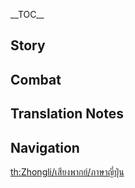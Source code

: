 {{CharacterTabs}}
{{LanguageTabs}}
{{Stub|1={{Meta/VO|tl=1}}}}
__TOC__
==Story==
{{VO/Story
|character           = Zhongli
|language            = ja
|name                = 鍾離

<!-- Hello -->
|vo_01_01_title      = 初めまして…
|vo_01_01_subtitle   = Hello
|vo_01_01_file       = VO_{language}{character} Hello.ogg
|vo_01_01_tx         = 新しい「契約」か？…分かった、休暇中だが、付き合ってもいいぞ。契約書はどの名にすればいい？名はたくさんあるのだが、今は…「鍾離」と名乗っている。お前はどうだ？旅人。お前はどの名で契約する？
|vo_01_01_rm         = Atarashii "keiyaku" ka? ...Wakatta, kyuuka-chuu da ga, tsukiatte mo ii zo. Keiyaku-sho wa dono na ni sureba ii? Na wa takusan aru no da ga, ima wa... "Shouri" to nanotteiru. Omae wa dou da? Tabibito. Omae wa dono na de keiyaku suru?
|vo_01_01_tl         = 

<!-- Chats -->
|vo_02_01_title      = 世間話・旅
|vo_02_01_subtitle   = Chat: Journeys
|vo_02_01_file       = VO_{language}{character} Chat - Journeys.ogg
|vo_02_01_tx         = 旅はいつか終わりを迎える、慌てる必要はない。
|vo_02_01_rm         = Tabi wa itsuka owari wo mukaeru, awateru hitsuyou wa nai.
|vo_02_01_tl         = 

|vo_02_02_title      = 世間話・遊覧
|vo_02_02_subtitle   = Chat: Tours
|vo_02_02_file       = VO_{language}{character} Chat - Tours.ogg
|vo_02_02_tx         = 次はどこに行くんだ？璃月の名所を巡りたいなら、いい案がいくつかあるぞ。
|vo_02_02_rm         = Tsugi wa doko ni iku nda? Riiyue no meisho wo meguritai nara, ii an ga ikutsuka aru zo.
|vo_02_02_tl         = 

|vo_02_03_title      = 世間話・璃月
|vo_02_03_subtitle   = Chat: Liyue
|vo_02_03_file       = VO_{language}{character} Chat - Liyue.ogg
|vo_02_03_tx         = 「流通」のために作られた船は港に止まる、だから璃月はあらゆる富が「沈着」する場所だ。
|vo_02_03_rm         = "Ryuutsuu" no tame ni tsukurareta fune wa minato ni tomaru, dakara Riiyue wa arayuru tomi ga "chinchaku" suru basho da.
|vo_02_03_tl         = 

|vo_02_04_title      = 世間話・過去を懐かしむ
|vo_02_04_subtitle   = Chat: Reminiscing
|vo_02_04_file       = VO_{language}{character} Chat - Reminiscing.ogg
|vo_02_04_tx         = 花を買い、酒を持ち、船の上から璃月の景色を堪能しようとしたが、共に過ごした旧友はもう居ない。<br />あの古き友との再会は、いつ叶うだろうか？
|vo_02_04_rm         = 
|vo_02_04_tl         = 
|vo_02_04_actualtx   = {{ja|花と酒を手に景色を堪能しようとしたが、あの頃とはもう違う。旧友とまた…}}<ref group="TN •">The voice-over "Chat: Reminiscing" was updated in Version 1.6, however Profile/Voice-Over still uses the audio from Version 1.3 despite the text being updated.</ref>
|vo_02_04_actualrm   = Hana to sake wo te ni keshiki wo tannou shiyou to shita ga, ano koro to wa mou chigau. Kyuuyuu to mata...
|vo_02_04_actualtl   = With flowers and a glass of wine in my hands, I tried to enjoy the scenery, but bygone days will never return. My old friends, if only we could meet again...<ref group="TN •" name="liu-guo">This line is based on {{lang|''Tangduoling: Leaves of the Reed Overspread the River Islet''|zh=《唐多令·芦叶满汀洲》|zh_rm=Tángduōlìng: Lúyè Mǎn Tīngzhōu}}, a ''Tangduoling''-style poem composed by the Chinese poet Liu Guo (1154—1206).</ref>

<!-- Weather -->
|vo_03_01_title      = 雨上がり…
|vo_03_01_subtitle   = After the Rain
|vo_03_01_file       = VO_{language}{character} After the Rain.ogg
|vo_03_01_tx         = 「琉璃袋」という植物は湿っぽい環境を好むため、雨上がりに摘むのがおすすめだ。見かけたら、適切な時に摘むといい。
|vo_03_01_rm         = "Ruri-bukuro" to iu shokubutsu wa shimeppoi kankyou wo konomu tame, ame-agari ni tsumu no ga osusume da. Mikaketara, tekisetsu na toki ni tsumu to ii.
|vo_03_01_tl         = 

|vo_03_02_title      = 雪の日…
|vo_03_02_subtitle   = When It Snows
|vo_03_02_file       = VO_{language}{character} When It Snows.ogg
|vo_03_02_tx         = 雪が止むまで場所を移動しよう。俺は問題ないが、お前が風邪を引くかもしれない。
|vo_03_02_rm         = Yuki ga yamu made basho wo idou shiyou. Ore wa mondai nai ga, omae ga kaze wo hiku kamoshirenai.
|vo_03_02_tl         = 

|vo_03_03_title      = 暴風の日…
|vo_03_03_subtitle   = When the Wind Is Blowing
|vo_03_03_file       = VO_{language}{character} When the Wind Is Blowing.ogg
|vo_03_03_tx         = 休暇に向いていない天気だ。芝居でも見に行くか。
|vo_03_03_rm         = Kyuuka ni muiteinai tenki da. Shibai de mo mi ni iku ka.
|vo_03_03_tl         = 

<!-- Greetings -->
|vo_04_01_title      = おはよう…
|vo_04_01_subtitle   = Good Morning
|vo_04_01_file       = VO_{language}{character} Good Morning.ogg
|vo_04_01_tx         = 今日も好景気になることを願っている。
|vo_04_01_rm         = Kyou mo koukeiki ni naru koto wo negatteiru.
|vo_04_01_tl         = 

|vo_04_02_title      = こんにちは…
|vo_04_02_subtitle   = Good Afternoon
|vo_04_02_file       = VO_{language}{character} Good Afternoon.ogg
|vo_04_02_tx         = 元気になるもの？チ虎岩にあるいい店を知っているが…
|vo_04_02_rm         = Genki ni naru mono? Chiko-gan ni aru ii mise wo shitteiru ga...
|vo_04_02_tl         = 

|vo_04_03_title      = こんばんは…
|vo_04_03_subtitle   = Good Evening
|vo_04_03_file       = VO_{language}{character} Good Evening.ogg
|vo_04_03_tx         = もう雲殿の芝居に間に合わないが、夜の璃月はまだまだいいところがたくさんあるぞ。
|vo_04_03_rm         = Mou Un-dono no shibai ni ma ni awanai ga, yoru no Riiyue wa mada-mada ii tokoro ga takusan aru zo.
|vo_04_03_tl         = 

|vo_04_04_title      = おやすみ…
|vo_04_04_subtitle   = Good Night
|vo_04_04_file       = VO_{language}{character} Good Night.ogg
|vo_04_04_tx         = 市場が終わり、賑やかな港も眠りについた。お前も休むといい。
|vo_04_04_rm         = Ichiba ga owari, nigiyaka na minato mo nemuri ni tsuita. Omae mo yasumu to ii.
|vo_04_04_tl         = 

<!-- About -->
|vo_05_01_title      = {name}自身について…
|vo_05_01_subtitle   = About {character}
|vo_05_01_quest      = A New Star Approaches
|vo_05_01_file       = VO_{language}{character} About {character}.ogg
|vo_05_01_tx         = 規則がなければ、円を成すことはできない。常人でも仙人でも、それぞれの役割を果たすことで、璃月の平和が保たれる。
|vo_05_01_rm         = Kisoku ga nakereba, en wo nasu koto wa dekinai. Joujin de mo sennin de mo, sorezore no yakuwari wo hatasu koto de, Riiywe no heiwa ga tamotareru.
|vo_05_01_tl         = 

<!-- About Us -->
|vo_06_01_title      = 黄金について…
|vo_06_01_subtitle   = About Us: Gold
|vo_06_01_file       = VO_{language}{character} About Us - Gold.ogg
|vo_06_01_tx         = 黄金は璃月の富、璃月の心臓を動かす血だ。お前に黄金のように輝く心があるかどうか、見極めさせてもらうぞ。
|vo_06_01_rm         = Ougon wa Riiywe no tomi, Riiywe no shinzou wo ugokasu chi da. Omae ni ougon no you ni kagayaku kokoro ga aru ka dou ka, mikiwamesasete morau zo.
|vo_06_01_tl         = 

|vo_06_02_title      = 契約について…
|vo_06_02_subtitle   = About Us: Contracts
|vo_06_02_friendship = 6
|vo_06_02_quest      = A New Star Approaches
|vo_06_02_file       = VO_{language}{character} About Us - Contracts.ogg
|vo_06_02_tx         = 俺達には「契約」がある&mdash;&mdash;だから契約内のことは、何でも相談していいぞ。
|vo_06_02_rm         = Ore-tachi ni wa "keiyaku" ga aru{{lmdash}} Da kara keiyakunai no koto wa, nan de mo soudan shite ii zo.
|vo_06_02_tl         = 

|vo_06_03_title      = 公平について…
|vo_06_03_subtitle   = About Us: Fairness
|vo_06_03_friendship = 6
|vo_06_03_file       = VO_{language}{character} About Us - Fairness.ogg
|vo_06_03_tx         = 「契約」外のことでも俺に相談していいぞ。この土地で長く生きてきたから、大体のことは知っている。とはいえ、お前にやってもらいたいこともある。そうしないと「公平」じゃないからな。
|vo_06_03_rm         = "Keiyaku" gai no koto de mo ore ni soudan shite ii zo. Kono tochi de nagaku ikite kita kara, daitai no koto wa shitte iru. To wa ie, omae ni yatte moraitai koto mo aru. Sou shinai to "kouhei" ja nai kara na.
|vo_06_03_tl         = 

|vo_06_04_title      = 困惑について…
|vo_06_04_subtitle   = About Us: Confusion
|vo_06_04_friendship = 6
|vo_06_04_file       = VO_{language}{character} About Us - Confusion.ogg
|vo_06_04_tx         = 「契約」は「友情」の深さを測ることができない。では、何を使えば俺たちの友情の重さを測ることができるのだろう？「友」よ、お前は答えを知っているか？
|vo_06_04_rm         = "Keiyaku" wa "yuujou" no fukasa wo hakaru koto ga dekinai. De wa, nani wo tsukaeba ore-tachi no yuujou no omosa wo hakaru koto ga dekiru no darou? "Tomo" yo, omae wa kotae wo shitte iru ka?
|vo_06_04_tl         = 

<!-- Miscellany I -->
|vo_07_01_title      = 「神の目」について…
|vo_07_01_subtitle   = About the [[Vision]]
|vo_07_01_friendship = 4
|vo_07_01_file       = VO_{language}{character} About the Vision.ogg
|vo_07_01_tx         = 「神の目」…それも一つの「契約」だ。あらゆる力を知るには代価が必要だ。千の権力には千の責任が伴う。
|vo_07_01_rm         = "Kami no Me"... Sore mo hitotsu no "keiyaku" da. Arayuru chikara wo shiru ni wa daika ga hitsuyou da. Sen no kenryoku ni wa sen no sekinin ga tomonau.
|vo_07_01_tl         = 

|vo_07_02_title      = シェアしたいこと…
|vo_07_02_subtitle   = Something to Share
|vo_07_02_file       = VO_{language}{character} Something to Share.ogg
|vo_07_02_tx         = 「取引」の決まりは「契約」、その規準は「公平」。それは「契約」を作って、守る者が忘れてはならないことだ。公平が失われたら、契約は嘘の証拠となる。
|vo_07_02_rm         = "Torihiki" no kimari wa "keiyaku", sono kijun wa "kouhei". Sore wa "keiyaku" wo tsukutte, mamoru mono ga wasurete wa naranai koto da. Kouhei ga ushinawaretara, keiyaku wa uso no shouko to naru.
|vo_07_02_tl         = 

|vo_07_03_title      = 興味のあること…
|vo_07_03_subtitle   = Interesting Things
|vo_07_03_file       = VO_{language}{character} Interesting Things.ogg
|vo_07_03_tx         = 「絶雲の間」に行く機会があったら、「清心」を一束取ってきてくれ。一束でいいんだ。旅費は…ああっ、忘れるところだった。「契約」の有効期間中の旅費はお前が持ってくれ。では、頼んだぞ。
|vo_07_03_rm         = "Zetsu'un no Ma" ni iku kikai ga attara, "seishin" wo issoku totte kite kure. Issoku de ii nda. Ryohi wa... Aa', wasureru tokoro datta. "Keiyaku" no yuukou kikanchuu no ryohi wa omae ga motte kure. De wa, tanonda zo.
|vo_07_03_tl         = 

<!-- About Others -->
|vo_08_01_title      = 魈について…
|vo_08_01_subtitle   = About [[Xiao]]
|vo_08_01_friendship = 4
|vo_08_01_file       = VO_{language}{character} About Xiao.ogg
|vo_08_01_tx         = 帰離原の少年仙人か…ふむ…今日になっても彼はその責務を果たしている…この「連理鎮心散」を彼に渡してくれるか。そうだ、パイモンが食わないように注意するんだ。この薬は…常人が耐えられるものではない。
|vo_08_01_rm         = Kiri-hara no shounen sennin ka... Fumu... Konnichi ni natte mo kare wa sono sekimu wo hatashite iru... Kono "Renri-chishinsan" wo kare ni watashite kureru ka. Sou da, Paimon ga kuwanai you ni chuui suru nda. Kono kusuri wa... Joujin ga taerareru mono de wa nai.
|vo_08_01_tl         = 

|vo_08_02_title      = ウェンティについて…
|vo_08_02_subtitle   = About [[Venti]]
|vo_08_02_friendship = 4
|vo_08_02_file       = VO_{language}{character} About Venti.ogg
|vo_08_02_tx         = っ…。あの詩人が来ただろう、あの風流の分からない呑兵衛詩人が！お前…むっ、ヤツに変な飲み物を飲まされて、うっとりしているのか…少し待て、眠気覚ましの茶を淹れよう。6時間あればできるんだ、少し待ってくれ…
|vo_08_02_rm         = '.... Ano shijin ga kita darou, ano fuuryou no wakaranai nonbee shijin ga! Omae... Mu', yatsu ni hen-na nomimono wo nomisarete, uttori shite iru no ka... Sukoshi mate, nemukezamashi no cha wo ireyou. Roku jikan areba dekiru nda, sukoshi matte kure...
|vo_08_02_tl         = 

|vo_08_03_title      = 凝光について…
|vo_08_03_subtitle   = About [[Ningguang]]
|vo_08_03_friendship = 4
|vo_08_03_file       = VO_{language}{character} About Ningguang.ogg
|vo_08_03_tx         = 多忙を極めていても、彼女は奮迅の心を持っている。あの頃、彼女が裸足で瑶光の浜から南埠頭まで歩きながら商いをしていた姿を思い出す。時間は人にとって残酷なものだな…
|vo_08_03_rm         = Tabou wo kiwamete ite mo, kanojo wa funjin no kokoro wo motte iru. Ano koro, kanojo ga hadashi de youkou no hama kara Minamifutou made aruki nagara akinai wo shite ita sugata wo omoidasu. Jikan wa hito ni totte zankoku-na mono da na...
|vo_08_03_tl         = 

|vo_08_04_title      = 胡桃について…
|vo_08_04_subtitle   = About [[Hu Tao]]
|vo_08_04_friendship = 4
|vo_08_04_file       = VO_{language}{character} About Hu Tao.ogg
|vo_08_04_tx         = 今の堂主？コホン、あの子は苦手だ。
|vo_08_04_rm         = Ima no doushu? Kohon, ano ko wa nigate da.
|vo_08_04_tl         = 

|vo_08_05_title      = タルタリヤについて・落ち着き
|vo_08_05_subtitle   = About [[Tartaglia]]: Composed
|vo_08_05_friendship = 4
|vo_08_05_file       = VO_{language}{character} About Tartaglia - Composed.ogg
|vo_08_05_tx         = あのスネージナヤの武人はまだ璃月にいるのか？ハハッ、構わない、彼がお前にちょっかいをかけてきたら、その時は俺を呼ぶといい。
|vo_08_05_rm         = Ano Suneejinaya no bujin wa mada Riiywe ni iru no ka? Haha', kamawanai, kare ga omae ni chokkai wo kakete kitara, sono toki wa ore wo yobu to ii.
|vo_08_05_tl         = 

|vo_08_06_title      = タルタリヤについて・お酒を飲む時
|vo_08_06_subtitle   = About Tartaglia: Drinks
|vo_08_06_friendship = 4
|vo_08_06_quest      = A New Star Approaches
|vo_08_06_file       = VO_{language}{character} About Tartaglia - Drinks.ogg
|vo_08_06_tx         = 近頃、「公子」のファデュイでの評価がまた下がったらしい。しかし、悪評を一掃するためであれば、彼は積極的に動くだろう。ふむ…そう考えると、今度彼との宴席でまた面白い話が聞けそうだ。旅人、お前も一緒に来るか？
|vo_08_06_rm         = Chikagoro, "Koushi" no Fadyui de no hyouka ga mata sagatta rashii. Shikashi, akuhyou wo issou suru tame de areba, kare wa sekkyokuteki ni ugoku darou. Fumu... Sou kangaeru to, kondo kare to no enseki de mata omoshiroi hanashi ga kikesou da. Tabibito, omae mo issho ni kuru ka?
|vo_08_06_tl         = 

|vo_08_07_title      = 甘雨について…
|vo_08_07_subtitle   = About [[Ganyu]]
|vo_08_07_friendship = 4
|vo_08_07_quest      = A New Star Approaches
|vo_08_07_file       = VO_{language}{character} About Ganyu.ogg
|vo_08_07_tx         = 璃月の繁栄は「岩王帝君」のお告げのおかげだけではなく、「契約」に応えた無数の岩神の民のおかげだ。その中で、最も長く職務についたのが甘雨だ。彼女の過去に関しては…ハハッ、彼女の気を悪くしたくないからな、彼女本人に聞いてくれ。
|vo_08_07_rm         = Riiywe no han'ei wa "Gan'ou Teikun" no otsuge no okage dake de wa naku, "keiyaku" ni kotaeta musuu no Ganshin no tami no okage da. Sono naka de, motto mo nagaku shokumu ni tsuita no ga Kan'u da. Kanojo no kako ni kanshite wa... Haha', kanojo no ki wo waruku shitakunai kara na, kanojo honnin ni kiite kure.
|vo_08_07_tl         = 

|vo_08_08_title      = 刻晴について…
|vo_08_08_subtitle   = About [[Keqing]]
|vo_08_08_friendship = 4
|vo_08_08_quest      = A New Star Approaches
|vo_08_08_file       = VO_{language}{character} About Keqing.ogg
|vo_08_08_tx         = 彼女は当代七星の中で最も神を敬わない人だが、俺は結構気に入っている。「自分が正しいと思うなら、声を大きく、動揺せずに行動する」&mdash;&mdash;こういう人間が璃月に現れたから、俺は引退を考えたんだ。
|vo_08_08_rm         = Kanojo wa toudai Shichisei no naka de motto mo kami wo uyamawanai hito da ga, ore wa kekkou ki ni itte iru. "Jibun ga tadashii to omou nara, koe wo ookiku, douyou sezu ni koudou suru"{{lmdash}} Kou iu ningen ga Riiywe ni arawareta kara, ore wa intai wo kangaeta nda.
|vo_08_08_tl         = 

|vo_08_09_title      = 煙緋について…
|vo_08_09_subtitle   = About [[Yanfei]]
|vo_08_09_friendship = 4
|vo_08_09_quest      = A New Star Approaches
|vo_08_09_file       = VO_{language}{character} About Yanfei.ogg
|vo_08_09_tx         = 彼女は俺と「契約」をしていないが、自らの方法で璃月の規律を守り、偏った思想を正している…いつの日か、彼女の父親が戻ってきて、彼女の成長を目にしたら、ほっとするだろう。
|vo_08_09_rm         = Kanojo wa ore to "keiyaku" wo shite inai ga, mizukara no houhou de Riiywe no kiritsu wo mamori, katayotta shisou wo tadashite iru... Itsu no hi ka, kanojo no chichioya ga modotte kite, kanojo no seichou wo me ni shitara, hotto suru darou.
|vo_08_09_tl         = 

|vo_08_10_title      = バアルについて…
|vo_08_10_subtitle   = About [[Raiden Shogun|Baal]]
|vo_08_10_friendship = 4
|vo_08_10_file       = VO_{language}{character} About Baal.ogg
|vo_08_10_tx         = すべての意志は時によって磨かれる。彼女は信念のためならば、自らのすべてを捧げることさえ厭わない。だからこそ、ここまで歩んでこられたのかもしれない…機会があれば、俺も彼女がすべてを費やした「永遠」を見てみたいものだ。
|vo_08_10_rm         = Subete no ishi wa toki ni yotte migakareru. Kanojo wa shinnen no tame naraba, mizukara no subete wo sasageru koto sae itowanai. Da kara koso, koko made ayunde korareta no ka mo shirenai... Kikai ga areba, ore mo kanojo ga subete wo tsuiyashita "eien" wo mite mitai mono da.
|vo_08_10_tl         = 

|vo_08_11_title      = ブエルについて…
|vo_08_11_subtitle   = About [[Buer]]
|vo_08_11_friendship = 4
|vo_08_11_quest      = Akasha Pulses, the Kalpa Flame Rises
|vo_08_11_file       = VO_{language}{character} About Buer.ogg
|vo_08_11_tx         = 知恵の神ブエル、スメール全体を統治しているだけでなく、世界樹を守る責務も担っている。卓越した英知がなければ、それらを司るのは難しいだろう。世界樹を救ったことについては、テイワットにおけるすべての生き物が彼女に礼を言うべきだ。
|vo_08_11_rm         = Chie no Kami Bueru, Sumeeru zentai wo touji shite iru dake de naku, Sekai-ju wo mamoru sekimu wo ninatte iru. Takuetsu shita eichi ga nakereba, sore-ra wo tsukasaru no wa muzukashii darou. Sekai-ju wo sukutta koto ni tsuite wa, Teiwatto ni okeru subete no ikimono ga kanojo ni rei wo iu beki da.
|vo_08_11_tl         = 

<!-- More About -->
|vo_09_01_title      = {name}を知る・1
|vo_09_01_subtitle   = More About {character}: I
|vo_09_01_file       = VO_{language}{character} More About {character} - 01.ogg
|vo_09_01_tx         = どうした？せっかくの休暇なのに休まずに俺のところに来るとは。俺の話が聞きたいのか？
|vo_09_01_rm         = Doushita? Sekkaku no kyuuka-na no ni yasumazu ni ore no tokoro ni kuru to wa. Ore no hanashi ga kikitai no ka?
|vo_09_01_tl         = 

|vo_09_02_title      = {name}を知る・2
|vo_09_02_subtitle   = More About {character}: II
|vo_09_02_friendship = 3
|vo_09_02_file       = VO_{language}{character} More About {character} - 02.ogg
|vo_09_02_tx         = 「黒岩場」の起源を聞いたことがあるか？<br />昔、人々は天衡山の鉱脈を採掘しながら、中で工場施設を作っていて、そしてそれが東大陸最大の工場になった。中の道路は四方八方に通じている、大地の深部にある古い遺跡に通じるものもあったが、その全てを記憶している人は今はもういないだろう。
|vo_09_02_rm         = "Kokugan-jou" no kigen wo kiita koto ga aru ka?<br>Mukashi, hitobito wa Tenkou-zan no koumyaku wo saikutsu shi nagara, naka de koujou shisetsu wo tsukutte ite, soshite sore ga higashitairiku saidai no koujou ni natta. Naka no douro wa shihou-happou ni tsuujite iru, daichi no shinbu ni aru furui iseki ni tsuujiru mono mo atta ga, sono subete wo kioku shite iru hito wa ima wa mou inai darou.
|vo_09_02_tl         = 

|vo_09_03_title      = {name}を知る・3
|vo_09_03_subtitle   = More About {character}: III
|vo_09_03_friendship = 4
|vo_09_03_file       = VO_{language}{character} More About {character} - 03.ogg
|vo_09_03_tx         = 「海灯祭」の起源を聞いたことがあるか？<br />昔、璃月は戦をしていてな、戦地へと赴いた人たちが故郷に帰る方向と自分の初心を見失わないよう、人々が夜に提燈を飛ばしたんだ。今はもうそんなこと誰も覚えていないだろうがな。
|vo_09_03_rm         = "Kaitou-sai" no kigen wo kiita koto ga aru ka?<br>Mukashi, Riiywe wa ikusa wo shite ite na, senchi he to omomuita hito-tachi ga kokyou ni kaeru houkou to jibun no shoshin wo miushiwanai you, hitobito ga yoru ni teitou wo tobashita nda. Ima wa mou sonna koto dare mo oboete inai darou ga na.
|vo_09_03_tl         = 

|vo_09_04_title      = {name}を知る・4
|vo_09_04_subtitle   = More About {character}: IV
|vo_09_04_friendship = 5
|vo_09_04_quest      = A New Star Approaches
|vo_09_04_file       = VO_{language}{character} More About {character} - 04.ogg
|vo_09_04_tx         = 「契約の神」について聞いたことがあるか？<br />彼は記憶力がとてもいいんだ。宿敵の名前を、璃月船舶局が設立してから船が出港した全ての日を、彼が忘れたことは一度もない。それほどの記憶力があるからこそ、あらゆる「契約」を覚えられる。<br />しかし、記憶力がいいということはたまに不快になるきっかけにもなる。
|vo_09_04_rm         = "Keiyaku no kami" ni tsuite kiita koto ga aru ka?<br />Kare wa kiokuryoku ga totemo ii nda. Shukuteki no namae wo, Riiywe Senpakukyoku ga setsuritsu shite kara fune ga shukkou shita subete no hi wo, kare ga wasureta koto wa ichido mo nai. Sore hodo no kiokuryoku ga aru kara koso arayuru "keiyaku" wo oboerareru.<br />Shikashi, kiokuryoku ga ii to iu koto wa tama ni fukai ni naru kikkake ni mo naru.
|vo_09_04_tl         = 

|vo_09_05_title      = {name}を知る・5
|vo_09_05_subtitle   = More About {character}: V
|vo_09_05_friendship = 6
|vo_09_05_quest      = A New Star Approaches
|vo_09_05_file       = VO_{language}{character} More About {character} - 05.ogg
|vo_09_05_tx         = 長く生きすぎた人は記憶の中でのみ、昔の戦友や過去の景色を訪ねられる。<br />それでも、お前との出会いを後悔していない、「友」よ。たとえいつかお前と別れる日が来るとしても、お前は俺の記憶の中で輝き続ける。
|vo_09_05_rm         = Nagaku ikisugita hito wa kioku no naka de no mi, mukashi no sen'yuu ya, kako no keshiki wo tazunerareru.<br />Sore de mo, omae to no deai wo koukai shite inai, "tomo" yo. Tatoe itsuka omae to wakareru hi ga kuru to shite mo, omae wa ore no kioku no naka de kagayaki tsudzukeru.
|vo_09_05_tl         = 

<!-- Miscellany II -->
|vo_10_01_title      = {name}の趣味…
|vo_10_01_subtitle   = {character}'s Hobbies
|vo_10_01_file       = VO_{language}{character} Hobbies.ogg
|vo_10_01_tx         = 時間がある時、城内を散歩すると気分が落ち着くな。うん…こんな気持ちはいつからだろうな…？
|vo_10_01_rm         = Jikan ga aru toki, jounai wo sanpo suru to kibun ga ochitsuku na. Un... Konna kimochi wa itsu kara darou na...?
|vo_10_01_tl         = 

|vo_10_02_title      = {name}の悩み…
|vo_10_02_subtitle   = {character}'s Troubles
|vo_10_02_file       = VO_{language}{character} Troubles.ogg
|vo_10_02_tx         = 人々に「契約」を守らせ、ルールに従って行動してもらうのは、「公平」を守ってほしいからだ。しかし、そのことに気付かない人はどうしてもいる。
|vo_10_02_rm         = Hitobito ni "keiyaku" wo mamorase, ruuru ni shitagatte koudou shite morau no wa, "kouhei" wo mamotte hoshii kara da. Shikashi, sono koto ni kidzukanai hito wa doushite mo iru.
|vo_10_02_tl         = 

|vo_10_03_title      = 好きな食べ物…
|vo_10_03_subtitle   = Favorite Food
|vo_10_03_file       = VO_{language}{character} Favorite Food.ogg
|vo_10_03_tx         = 遠い昔に友と共に飲んだ酒だ。気候が変わったせいか、過去の味はもう再現できそうにない。
|vo_10_03_rm         = Tooi mukashi ni tomo to tomo ni nonda sake da. Kikou ga kawatta sei ka, kako no aji wa mou saigen dekisou ni nai.
|vo_10_03_tl         = 

|vo_10_04_title      = 嫌いな食べ物…
|vo_10_04_subtitle   = Least Favorite Food
|vo_10_04_file       = VO_{language}{character} Least Favorite Food.ogg
|vo_10_04_tx         = 海産物は嫌いだ。見るだけで、ああいう…何というか、つるつると滑るような感覚と洗っても消えない生臭さを思い出す。原因は…<br />はぁ、話すと長くなる。記憶力が良すぎるからということにしてくれ。
|vo_10_04_rm         = Kaisanbutsu wa kirai da. Miru dake de, aa iu... Nan to iu ka, tsurutsuru to suberu you-na kankaku to aratte mo kienai namagusasa wo omoidasu. Gen'in wa...<br>Haa, hanasu to nagaku naru. Kiokuryoku ga yosugiru kara to iu koto ni shite kure.
|vo_10_04_tl         = 

<!-- Receiving a Gift -->
|vo_11_01_title      = 贈り物を受け取る・1
|vo_11_01_subtitle   = Receiving a Gift: I
|vo_11_01_file       = VO_{language}{character} Receiving a Gift - 01.ogg
|vo_11_01_tx         = 本格的な調理法で、素材にまでこだわっている。大したものだ。
|vo_11_01_rm         = Honkaku-teki na chourihou de, sozai ni made kodawatteiru. Taishita mono da.
|vo_11_01_tl         = 

|vo_11_02_title      = 贈り物を受け取る・2
|vo_11_02_subtitle   = Receiving a Gift: II
|vo_11_02_file       = VO_{language}{character} Receiving a Gift - 02.ogg
|vo_11_02_tx         = 料理とは、実に趣のあるもの。それはお前にとっても同じことだろう。
|vo_11_02_rm         = Ryouri to wa, jitsu ni omomuki no aru mono. Sore wa omae ni totte mo onaji koto darou.
|vo_11_02_tl         = 

|vo_11_03_title      = 贈り物を受け取る・3
|vo_11_03_subtitle   = Receiving a Gift: III
|vo_11_03_file       = VO_{language}{character} Receiving a Gift - 03.ogg
|vo_11_03_tx         = 時間があれば、どこかの庭園でお前に物語を聞かせてやろう。
|vo_11_03_rm         = Jikan ga areba, doko ka no teien de omae ni monogatari wo kikasete yarou.
|vo_11_03_tl         = 

<!-- Birthday -->
|vo_12_01_title      = 誕生日…
|vo_12_01_subtitle   = Birthday
|vo_12_01_file       = VO_{language}{character} Birthday.ogg
|vo_12_01_tx         = 誕生日おめでとう。これはお前が生まれた日に咲いた「琉璃百合」のドライフラワーだ。<br />昔の璃月の人々は、大地の美しい記憶と祈りのためにこの花が咲くと言っていた。きっと、お前の誕生もそうだと俺は信じている。
|vo_12_01_rm         = Tanjoubi omedetou. Kore wa omae ga umareta hi ni saita "Ruri Yuri" no dorai furawaa da.<br />Mukashi no Riiywe no hitobito, daichi no utsukushii kioku to inori no tame ni kono hana ga saku to itte ita. Kitto, omae no tanjou mo sou da to ore wa shinjite iru.
|vo_12_01_tl         = 

<!-- Feelings About Ascension -->
|vo_13_01_title      = 突破した感想・起
|vo_13_01_subtitle   = Feelings About Ascension: Intro
|vo_13_01_ascension  = 1
|vo_13_01_file       = VO_{language}{character} Feelings About Ascension - 01.ogg
|vo_13_01_tx         = 力が戻ってきたようだ。多くはないが、役に立つ。
|vo_13_01_rm         = Chikara ga modotte kita you da. Ouku wa nai ga, yaku ni tatsu.
|vo_13_01_tl         = 

|vo_13_02_title      = 突破した感想・承
|vo_13_02_subtitle   = Feelings About Ascension: Building Up
|vo_13_02_ascension  = 2
|vo_13_02_file       = VO_{language}{character} Feelings About Ascension - 02.ogg
|vo_13_02_tx         = 力が増した分、体への負担も増えた…大丈夫だ、俺の体は普通の人とは違う、心配いらない。
|vo_13_02_rm         = Chikara ga mashita bun, karada he no futan mo fueta... daijoubu da, ore no karada wa futsuu no hito to wa chigau, shinpai iranai.
|vo_13_02_tl         = 

|vo_13_03_title      = 突破した感想・転
|vo_13_03_subtitle   = Feelings About Ascension: Climax
|vo_13_03_ascension  = 4
|vo_13_03_file       = VO_{language}{character} Feelings About Ascension - 03.ogg
|vo_13_03_tx         = なるほど、「神の目」を使って元素の力を操ることは常人にとって単なる偉業ではないんだな。ふん…あの時の彼らは、こんな覚悟を持って俺の傍にいたのか…
|vo_13_03_rm         = Naruhodo, "Kami no Me" wo tsukatte genso no chikara wo ayatsuru koto wa joujin ni totte tannaru igyoude wa nai nda na. Fun... ano toki no karera wa, konna kakugo wo motte ore no soba ni ita no ka...
|vo_13_03_tl         = 

|vo_13_04_title      = 突破した感想・結
|vo_13_04_subtitle   = Feelings About Ascension: Conclusion
|vo_13_04_ascension  = 6
|vo_13_04_file       = VO_{language}{character} Feelings About Ascension - 04.ogg
|vo_13_04_tx         = 「神の心」を手放した後、こんな景色が見れると思っていなかった&mdash;&mdash;「友」よ、感謝するぞ…そうだ、ここに新しい「契約」があるが、一緒に確認しないか？
|vo_13_04_rm         = "Kami no Kokoro" wo tebanashita ato, konna keshiki ga mireru to omotte inakatta{{lmdash}} "Tomo" yo, kansha suru zo... sou da, koko ni atarashii "keiyaku" ga aru ga, issho ni kakunin shinai ka?
|vo_13_04_tl         = 
}}

==Combat==
{{Combat VO
|character           = Zhongli
|language            = ja

<!-- Elemental Skill -->

|skill_1_tx          = 壁立千仞。
|skill_1_rm          = Hekiritsu-senjin.
|skill_1_tl          = Solid as a cliff.<ref group="TN •">Lit. "[Rock-]wall stands 1,000 ''rèn'' tall." ''Rèn'' was an ancient Chinese unit of length. 1,000 ''rèn'' may be around 1,900 m or 6,200 ft in many cases, although it highly depends on area and period.</ref>

|skill_2_tx          = 震天動地。
|skill_2_rm          = Shinten-douchi.
|skill_2_tl          = World-quake.<ref group="TN •">Lit. "Shock the heaven and move the earth."</ref>

|skill_3_tx          = 揺らぐことなし。
|skill_3_rm          = Yuragu koto nashi.
|skill_3_tl          = Unshakable.

|skill_4_tx          = (Hold) 岩山破蓄。
|skill_4_rm          = Ganzan-hachiku.
|skill_4_tl          = Unstoppable Geo.<ref group="TN •">Lit. "The rock-mountain breaks bamboo." This "idiom" seems to be coined here for Zhongli. However, the word ''hachiku'' ("breaking bamboo") itself comes from the real Japanese idiom {{lang|''hachiku no ikioi''|ja={{wt|破竹の勢い}}|ja_tl=unstoppable force|ja_lit=force of breaking bamboo}}, which in turn is a {{w|calque}} of the Chinese idiom {{lang|''shìrúpòzhú''|zh={{wt|勢如破竹|势如破竹}}}}, originating from the Chinese scholar-general {{w|Du Yu}} (222–285).</ref>

|skill_5_tx          = (Hold) 堅如磐石。
|skill_5_rm          = Kennyo-banjaku.
|skill_5_tl          = Rock-hard.

|skill_6_tx          = (Hold) 難攻不落。
|skill_6_rm          = Nankou-furaku.
|skill_6_tl          = Impregnable.<ref group="TN •">Lit. "[A fortified position] is hard to attack and has never fallen."</ref>

<!-- Elemental Burst -->

|burst_1_tx          = 天理長駆。
|burst_1_rm          = Tenri-chouku.
|burst_1_tl          = Heavenly Principles march deep.<ref group="TN •">See the [[Zhongli/Voice-Overs/Chinese#Notes|Notes section of Chinese voice-overs]] about Heaven.</ref>

|burst_2_tx          = 天道、ここにあり。
|burst_2_rm          = Tendou, koko ni ari.
|burst_2_tl          = This is order.<ref group="TN •">Lit. "This is the Way of Heaven." See the [[Zhongli/Voice-Overs/Chinese#Notes|Notes section of Chinese voice-overs]] about Heaven.</ref>

|burst_3_tx          = 天動万象。
|burst_3_rm          = Tendou-banshou.
|burst_3_tl          = The world revolves around order.<ref group="TN •">Lit. "Heaven moves all things." See the [[Zhongli/Voice-Overs/Chinese#Notes|Notes section of Chinese voice-overs]] about Heaven.</ref>

<!-- Sprint Start -->

|sprint-s_1_file     = Sprint Start 03
|sprint-s_1_rm       = 
|sprint-s_1_tl       = 
|sprint-s_1_actual_tx= いざ！
|sprint-s_1_actual_rm= Iza!
|sprint-s_1_actual_tl= Now!

|sprint-s_2_file     = Sprint Start 01,Sprint Start 02

<!-- Sprint End -->

<!-- Deploying Wind Glider -->

|glider_1_file       = Deploying Wind Glider 01,Deploying Wind Glider 02,Deploying Wind Glider 03

<!-- Disengaging Wind Glider -->

<!-- Opening Treasure Chest -->

|chest_1_tx          = いにしえの宝物、実に貴重だ…
|chest_1_rm          = Inishie no houmotsu, jitsu ni kichou da...
|chest_1_tl          = A treasure of ancient times, how precious...

|chest_2_tx          = 偶然の出会いには、おもむきがある。
|chest_2_rm          = Guuzen no deai ni wa, omomuki ga aru.
|chest_2_tl          = A chance encounter has a charm of its own.

|chest_3_tx          = 来た甲斐があった。
|chest_3_rm          = Kita kai ga atta.
|chest_3_tl          = Certainly worth coming here.

<!-- Low HP -->

|low-hp_1_tx         = その実力、認めてやらなくもない。
|low-hp_1_rm         = Sono jitsuryoku, mitome te yaranaku mo nai.
|low-hp_1_tl         = I guess I have to recognize your talent.

|low-hp_2_tx         = ははっ、面白い。
|low-hp_2_rm         = Haha', omoshiroi.
|low-hp_2_tl         = Haha, interesting.

|low-hp_3_tx         = 危機に陥った時の対応は得意ではない。
|low-hp_3_rm         = Kiki ni ochi'itta toki no taiou wa tokui de wa nai.
|low-hp_3_tl         = I'm not too adept at crisis response.

<!-- Ally at Low HP -->
|ally-low-hp_1_tx    = 迂闊に攻めるな。
|ally-low-hp_1_tl    = Don't attack carelessly.
|ally-low-hp_1_rm    = Ukatsu ni semeruna.
|ally-low-hp_2_tx    = 下がれ、ここは俺に任せるんだ。
|ally-low-hp_2_tl    = Get back, leave this to me.
|ally-low-hp_2_rm    = Sagare, koko wa ore ni makaseru nda.

<!-- Fallen -->

|fallen_1_tx         = ああ、少し疲れた…
|fallen_1_rm         = Aa, sukoshi tsukareta...
|fallen_1_tl         = Ah, I'm feeling a little tired...

|fallen_2_tx         = 見苦しいところを見せたな。
|fallen_2_rm         = Migurushii tokoro wo miseta na.
|fallen_2_tl         = Disgraced myself.<ref group="TN •">Lit. "I showed you my unsightly side."</ref>

|fallen_3_tx         = 磐石も…いつか土に還る…
|fallen_3_rm         = Banjaku mo... itsuka tsuchi ni kaeru...
|fallen_3_tl         = Even a boulder... will someday return to dust...

<!-- Light Hit Taken -->

|hit-l_1_file        = Light Hit Taken 01,Light Hit Taken 02,Light Hit Taken 03,Light Hit Taken 04,Light Hit Taken 05,Light Hit Taken 06

<!-- Heavy Hit Taken -->

|hit-h_1_tx          = 油断したか。
|hit-h_1_rm          = Yuudan shita ka.
|hit-h_1_tl          = Careless.

|hit-h_2_tx          = 恐るるに足らず。
|hit-h_2_rm          = Osoruru ni tarazu.
|hit-h_2_tl          = Not enough to cause fear.

|hit-h_3_file        = Heavy Hit Taken 03,Heavy Hit Taken 04,Heavy Hit Taken 05,Heavy Hit Taken 06

<!-- Joining Party -->

|join_1_tx           = いいだろう。
|join_1_rm           = Ii darou.
|join_1_tl           = May as well.

|join_2_tx           = 気晴らしになるな。
|join_2_rm           = Kibarashi ni naru na.
|join_2_tl           = Time for a diversion.

|join_3_tx           = 何をすればいい…
|join_3_rm           = Nani wo sureba ii...
|join_3_tl           = What shall I do...

<!-- Character Idles -->

|idle_1_file         = Standby 02
|idle_1_actual_tx    = 花と酒を手に景色を堪能しようとしたが、あの頃とはもう違う。旧友とまた…
|idle_1_actual_rm    = Hana to sake wo te ni keshiki wo tannou shiyou to shita ga, ano koro to wa mou chigau. Kyuuyuu to mata...
|idle_1_actual_tl    = With flowers and a glass of wine in my hands, I tried to enjoy the scenery, but bygone days will never return. My old friends, if only we could meet again...<ref name="liu-guo" group="TN •" />

<!-- Light Attack -->
|atk-l_1_file        = Light Attack 01,Light Attack 02,Light Attack 03,Light Attack 04,Light Attack 05,Light Attack 06,Light Attack 07

<!-- Mid Attack -->
|atk-m_1_file        = Mid Attack 01,Mid Attack 02
|atk-m_3_tx          = 隙あり!
|atk-m_3_rm          = Suki ari!
|atk-m_3_tl          = Chink in the armor!

<!-- Heavy Attack -->
|atk-h_1_file        = Heavy Attack 01,Heavy Attack 02,Heavy Attack 03

<!-- Climbing -->
|climb_1_file        = Climbing 01,Climbing 02,Climbing 03,Climbing 04,Climbing 05

<!-- Climbing Breath -->

<!-- Jumping -->
|jump_1_file         = Jumping 01,Jumping 02,Jumping 03,Jumping 04,Jumping 05
}}

==Translation Notes==
{{Reflist|group=TN •}}

==Navigation==
{{Character Navbox|link type=vo-ja}}

[[th:Zhongli/เสียงพากย์/ภาษาญี่ปุ่น]]